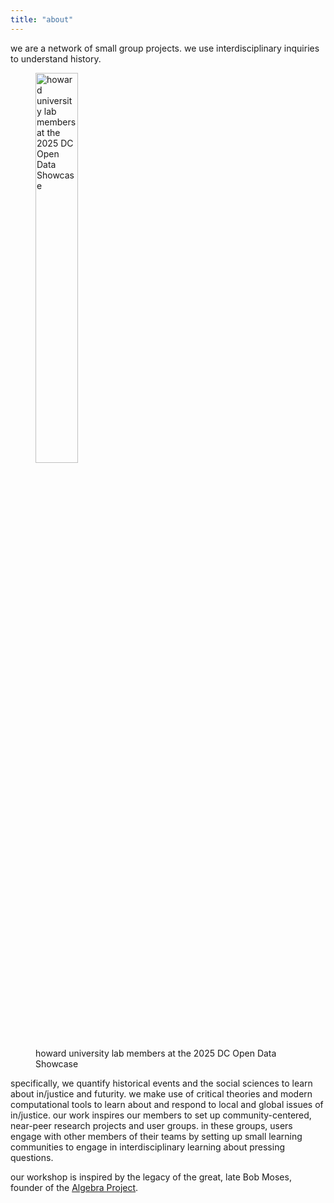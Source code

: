 ```yaml
---
title: "about"
---
```


we are a network of small group projects. we use interdisciplinary inquiries to understand history.

![howard university lab members at the 2025 DC Open Data Showcase](/img/events/dc-open-data.jpeg){width=40%}

specifically, we quantify historical events and the social sciences to learn about in/justice and futurity. we make use of critical theories and modern computational tools to learn about and respond to local and global issues of in/justice. our work inspires our members to set up community-centered, near-peer research projects and user groups. in these groups, users engage with other members of their teams by setting up small learning communities to engage in interdisciplinary learning about pressing questions.

our workshop is inspired by the legacy of the great, late Bob Moses, founder of the [Algebra Project](https://www.algebra.org){target="_blank"}.